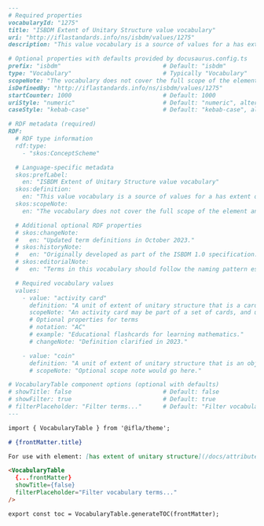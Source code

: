 ```markdown
---
# Required properties
vocabularyId: "1275"
title: "ISBDM Extent of Unitary Structure value vocabulary"
uri: "http://iflastandards.info/ns/isbdm/values/1275"
description: "This value vocabulary is a source of values for a has extent of unitary structure element."

# Optional properties with defaults provided by docusaurus.config.ts
prefix: "isbdm"                             # Default: "isbdm"
type: "Vocabulary"                          # Typically "Vocabulary"
scopeNote: "The vocabulary does not cover the full scope of the element and may be extended with additional values."
isDefinedBy: "http://iflastandards.info/ns/isbdm/values/1275"
startCounter: 1000                          # Default: 1000
uriStyle: "numeric"                         # Default: "numeric", alternative: "slug"
caseStyle: "kebab-case"                     # Default: "kebab-case", alternatives: "snake_case", "camelCase", "PascalCase"

# RDF metadata (required)
RDF:
  # RDF type information
  rdf:type:
    - "skos:ConceptScheme"

  # Language-specific metadata
  skos:prefLabel:
    en: "ISBDM Extent of Unitary Structure value vocabulary"
  skos:definition:
    en: "This value vocabulary is a source of values for a has extent of unitary structure element."
  skos:scopeNote:
    en: "The vocabulary does not cover the full scope of the element and may be extended with additional values."

  # Additional optional RDF properties
  # skos:changeNote:
  #   en: "Updated term definitions in October 2023."
  # skos:historyNote:
  #   en: "Originally developed as part of the ISBDM 1.0 specification."
  # skos:editorialNote:
  #   en: "Terms in this vocabulary should follow the naming pattern established in the first batch."

  # Required vocabulary values
  values:
    - value: "activity card"
      definition: "A unit of extent of unitary structure that is a card to be used as a basis for performing a specific activity."
      scopeNote: "An activity card may be part of a set of cards, and usually embodies a text or a still image."
      # Optional properties for terms
      # notation: "AC"
      # example: "Educational flashcards for learning mathematics."
      # changeNote: "Definition clarified in 2023."

    - value: "coin"
      definition: "A unit of extent of unitary structure that is an object that is a piece of metal stamped by government authority for use as money."
      # scopeNote: "Optional scope note would go here."

# VocabularyTable component options (optional with defaults)
# showTitle: false                          # Default: false
# showFilter: true                          # Default: true
# filterPlaceholder: "Filter terms..."      # Default: "Filter vocabulary terms..."
---

import { VocabularyTable } from '@ifla/theme';

# {frontMatter.title}

For use with element: [has extent of unitary structure](/docs/attributes/1275)

<VocabularyTable 
  {...frontMatter} 
  showTitle={false}
  filterPlaceholder="Filter vocabulary terms..."
/>

export const toc = VocabularyTable.generateTOC(frontMatter);
```

